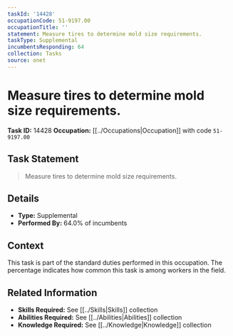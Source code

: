```yaml
---
taskId: '14428'
occupationCode: 51-9197.00
occupationTitle: ''
statement: Measure tires to determine mold size requirements.
taskType: Supplemental
incumbentsResponding: 64
collection: Tasks
source: onet
---
```

# Measure tires to determine mold size requirements.

**Task ID:** 14428
**Occupation:** [[../Occupations|Occupation]] with code `51-9197.00`

## Task Statement

> Measure tires to determine mold size requirements.

## Details

- **Type:** Supplemental
- **Performed By:** 64.0% of incumbents

## Context

This task is part of the standard duties performed in this occupation. The percentage indicates how common this task is among workers in the field.

## Related Information

- **Skills Required:** See [[../Skills|Skills]] collection
- **Abilities Required:** See [[../Abilities|Abilities]] collection
- **Knowledge Required:** See [[../Knowledge|Knowledge]] collection
